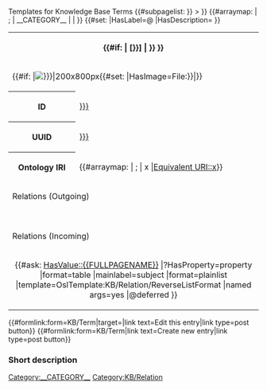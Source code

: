 <noinclude>
{{OslTemplate:Helper/Docu/FormTemplate}}

Templates for Knowledge Base Terms
{{#subpagelist: }}
</noinclude>
<includeonly>{{DISPLAYTITLE:{{{label}}} <{{#explode:{{OslTemplate:ID/UUID/Format/Normal |{{PAGENAME}}}}|-|0}}> }}<!-- 
-->[[Category:KB/Term|{{{label}}}]]{{#arraymap: {{{category|}}} | ; | __CATEGORY__ | [[Category:__CATEGORY__]] | }}<!--
-->{{#set: 
<!-- |HasUuid={{OslTemplate:ID/UUID/Format/Normal |{{PAGENAME}}}}  -->
|HasLabel={{{label}}}@{{{label_lang_code}}}
|HasDescription={{{description|}}}
}}<!--
-->{{{alternative_labels|}}}<!--
--><table class="info_box">
<tr>
<th class="heading" colspan="2">{{#if: {{{display_name|}}}|{{{display_name|}}} [{{{id|{{PAGENAME}}}}}] | {{{id|{{PAGENAME}}}}} }}</th>
</tr>
<tr>
<td class="picture" colspan="2">{{#if: {{{image|}}}|[[File:{{{image|}}}|200x800px]]{{#set: |HasImage=File:{{{image|}}}}}|}}</td>
</tr>
<tr>
<th>ID</th>
<td>[[HasId::{{{id|{{PAGENAMEE}}}}}]]</td>
</tr>
<tr>
<th>UUID</th>
<td>[[HasUuid::{{{uuid|{{OslTemplate:ID/UUID/Format/Normal |{{PAGENAME}}}}}}}]]</td>
</tr>
<tr>
<th>Ontology IRI</th>
<td>{{#arraymap: {{{ontology_iri|}}} | ; | x |[[Equivalent URI::x]]}}</td>
</tr>
<tr>
<td class="subheading" colspan="2">Relations (Outgoing)</td>
</tr>
<tr>
<td colspan="2" style="text-align:center">
{{{relations|}}}
</td>
</tr>
<tr>
<td class="subheading" colspan="2">Relations (Incoming)</td>
</tr>
<tr>
<td colspan="2" style="text-align:center">
{{#ask: [[Category:KB/Relation]] [[HasValue::{{FULLPAGENAME}}]] 
|?HasProperty=property
|format=table
|mainlabel=subject
|format=plainlist
|template=OslTemplate:KB/Relation/ReverseListFormat
|named args=yes
|@deferred
}}
</td>
</tr>
</table>
{{#formlink:form=KB/Term|target={{FULLPAGENAME}}|link text=Edit this entry|link type=post button}}
{{#formlink:form=KB/Term|link text=Create new entry|link type=post button}}
=== Short description ===
{{{description|}}}

<div id="custom-ve-add-first-section-link"></div>
</includeonly>